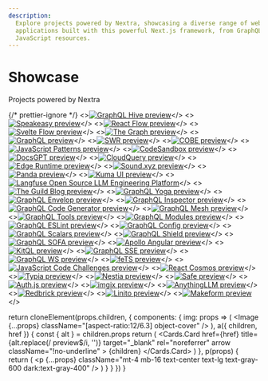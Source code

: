 ```yaml
---
description:
  Explore projects powered by Nextra, showcasing a diverse range of websites and
  applications built with this powerful Next.js framework, from GraphQL tools to
  JavaScript resources.
---
```



# Showcase

Projects powered by Nextra

{/* prettier-ignore */}
<Cards>
<>[![GraphQL Hive preview](./_logos/graphql-hive.png)](https://the-guild.dev/graphql/hive)</>
<>[![Speakeasy preview](./_logos/speakeasy.png)](https://speakeasyapi.dev/docs)</>
<>[![React Flow preview](./_logos/react-flow.jpg)](https://reactflow.dev)</>
<>[![Svelte Flow preview](./_logos/svelte-flow.jpg)](https://svelteflow.dev)</>
<>[![The Graph preview](./_logos/thegraph.jpeg)](https://thegraph.com/docs/en)</>
<>[![GraphQL preview](./_logos/graphql.png)](https://graphql.org)</>
<>[![SWR preview](./_logos/swr.png)](https://swr.vercel.app)</>
<>[![COBE preview](./_logos/cobe.png)](https://cobe.vercel.app)</>
<>[![JavaScript Patterns preview](./_logos/javascript-patterns.jpg)](https://javascriptpatterns.vercel.app)</>
<>[![CodeSandbox preview](./_logos/codesandbox.jpg)](https://codesandbox.io/docs/learn/introduction/overview)</>
<>[![DocsGPT preview](./_logos/docsgpt.png)](https://docs.docsgpt.co.uk)</>
<>[![CloudQuery preview](./_logos/cloudquery.svg)](https://cloudquery.io)</>
<>[![Edge Runtime preview](./_logos/edge-runtime.jpeg)](https://edge-runtime.vercel.app)</>
<>[![Sound.xyz preview](./_logos/sound.xyz.png)](https://docs.sound.xyz)</>
<>[![Panda preview](./_logos/panda.png)](https://panda-css.com)</>
<>[![Kuma UI preview](./_logos/kuma-ui.png)](https://kuma-ui.com)</>
<>[![Langfuse Open Source LLM Engineering Platform](./_logos/langfuse.png)](https://langfuse.com)</>
<>[![The Guild Blog preview](./_logos/the-guild.png)](https://the-guild.dev)</>
<>[![GraphQL Yoga preview](./_logos/graphql-yoga.png)](https://the-guild.dev/graphql/yoga-server)</>
<>[![GraphQL Envelop preview](./_logos/graphql-envelop.png)](https://the-guild.dev/graphql/envelop)</>
<>[![GraphQL Inspector preview](./_logos/graphql-inspector.png)](https://the-guild.dev/graphql/inspector)</>
<>[![GraphQL Code Generator preview](./_logos/graphql-codegen.png)](https://the-guild.dev/graphql/codegen)</>
<>[![GraphQL Mesh preview](./_logos/graphql-mesh.png)](https://the-guild.dev/graphql/mesh)</>
<>[![GraphQL Tools preview](./_logos/graphql-tools.png)](https://the-guild.dev/graphql/tools)</>
<>[![GraphQL Modules preview](./_logos/graphql-modules.png)](https://the-guild.dev/graphql/modules)</>
<>[![GraphQL ESLint preview](./_logos/graphql-eslint.png)](https://the-guild.dev/graphql/eslint)</>
<>[![GraphQL Config preview](./_logos/graphql-config.png)](https://the-guild.dev/graphql/config)</>
<>[![GraphQL Scalars preview](./_logos/graphql-scalars.png)](https://the-guild.dev/graphql/scalars)</>
<>[![GraphQL Shield preview](./_logos/graphql-shield.png)](https://the-guild.dev/graphql/shield)</>
<>[![GraphQL SOFA preview](./_logos/graphql-sofa.png)](https://the-guild.dev/graphql/sofa-api)</>
<>[![Apollo Angular preview](./_logos/apollo-angular.png)](https://the-guild.dev/graphql/apollo-angular)</>
<>[![KitQL preview](./_logos/kitql.png)](https://kitql.dev)</>
<>[![GraphQL SSE preview](./_logos/graphql-sse.png)](https://the-guild.dev/graphql/sse)</>
<>[![GraphQL WS preview](./_logos/graphql-ws.png)](https://the-guild.dev/graphql/ws)</>
<>[![feTS preview](./_logos/fets.png)](https://the-guild.dev/openapi/fets)</>
<>[![JavaScript Code Challenges preview](./_logos/jscodechallenges.png)](https://jscodechallenges.vercel.app)</>
<>[![React Cosmos preview](./_logos/react-cosmos.png)](https://reactcosmos.org)</>
<>[![Typia preview](./_logos/typia.png)](https://typia.io)</>
<>[![Nestia preview](./_logos/nestia.png)](https://nestia.io)</>
<>[![Safe preview](./_logos/safe-core.png)](https://docs.safe.global)</>
<>[![Auth.js preview](./_logos/authjs.png)](https://authjs.dev)</>
<>[![imgix preview](./_logos/imgix.png)](https://docs.imgix.com)</>
<>[![AnythingLLM preview](./_logos/anythingllm.png)](https://anythingllm.com)</>
<>[![Redbrick preview](./_logos/redbrick.jpg)](https://wiki.redbrick.land)</>
<>[![Linito preview](./_logos/linito.png)](https://www.linito.io/docs)</>
<>[![Makeform preview](./_logos/makeform.png)](https://www.makeform.ai/help)</>
</Cards>

  return cloneElement(props.children, {
    components: {
      img: props => (
        <Image {...props} className="[aspect-ratio:12/6.3] object-cover" />
      ),
      a({ children, href }) {
        const { alt } = children.props
        return (
          <Cards.Card
            href={href}
            title={alt.replace(/ preview$/i, '')}
            target="_blank"
            rel="noreferrer"
            arrow
            className="!no-underline"
          >
            {children}
          </Cards.Card>
        )
      },
      p(props) {
        return (
          <p
            {...props}
            className="mt-4 mb-16 text-center text-lg text-gray-600 dark:text-gray-400"
          />
        )
      }
    }
  })
}
